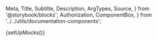   Meta,
  Title,
  Subtitle,
  Description,
  ArgTypes,
  Source,
} from '@storybook/blocks';
  Authorization,
  ComponentBox,
} from '../../utils/documentation-components';

{setUpMocks()}

<Meta
  title="Merchant Tools/Gross Payments Chart"
  Components="justifi-gross-payment-chart"
  of={JustifiGrossPaymentChart}
/>

<Title />

---

Component to render chart displaying last 30 days of gross payment data.

# Index

---

- [Props](#props)
- [Authorization](#authorization)
- [Example usage](#example-usage)

# Props

---

<ArgTypes exclude={['css-variables']} />

# Authorization

---

<Authorization
  actions={['read']}
  entity="account"
  identification="account_id"
/>

# Example Usage

---

<ComponentBox>
  <justifi-gross-payment-chart account-id="123" auth-token="123abc" />
</ComponentBox>

---

<Source dark language="html" code={example} />
